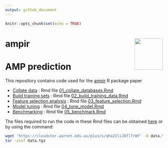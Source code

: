 ```yaml
---
output: github_document
---
```


```r
knitr::opts_chunk$set(echo = TRUE)
```

# ampir <a href='https://github.com/Legana/ampir'><img src="figures/ampir_hex.png" width="90" align="right" height="100" /></a>

# AMP prediction

This repository contains code used for the [ampir](https://github.com/Legana/ampir) R package paper 

- [Collate data](01_collate_databases.md) : Rmd file [01_collate_databases.Rmd](01_collate_databases.Rmd)
- [Build training sets](02_build_training_data.md) : Rmd file [02_build_training_data.Rmd](02_build_training_data.Rmd)
- [Feature selection analysis](03_feature_selection.md) : Rmd file [03_feature_selection.Rmd](03_feature_selection.Rmd)
- [Model tuning](04_tune_model.md) : Rmd file [04_tune_model.Rmd](04_tune_model.Rmd)
- [Benchmarking](05_benchmark.md) : Rmd file [05_benchmark.Rmd](05_benchmark.Rmd)

The files required to run the code in these Rmd files can be obtained [here](https://cloudstor.aarnet.edu.au/plus/s/kYedwzkgUBjCmos) or by using the command:

```bash
wget 'https://cloudstor.aarnet.edu.au/plus/s/qha2IliJ8flTrWY' -O data.tgz
tar -zxvf data.tgz 
```

